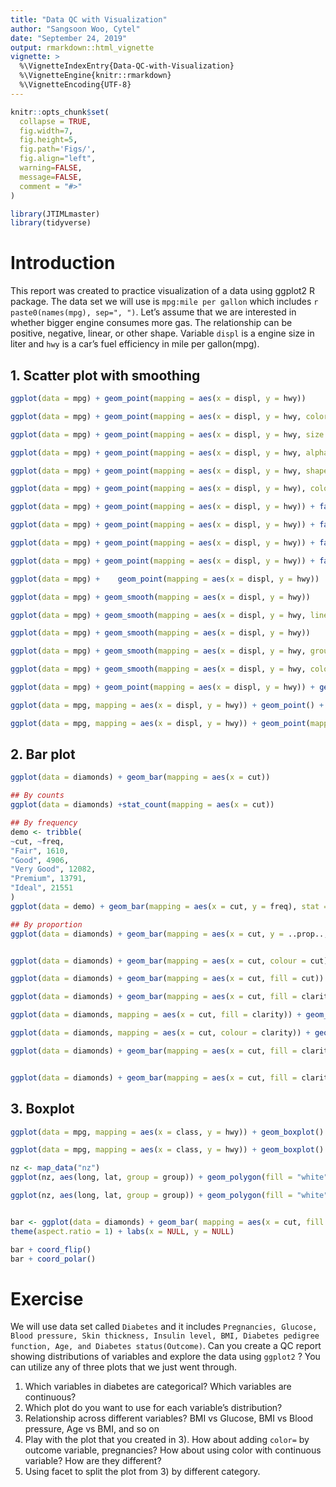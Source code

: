 ```yaml
---
title: "Data QC with Visualization"
author: "Sangsoon Woo, Cytel"
date: "September 24, 2019"
output: rmarkdown::html_vignette
vignette: >
  %\VignetteIndexEntry{Data-QC-with-Visualization}
  %\VignetteEngine{knitr::rmarkdown}
  %\VignetteEncoding{UTF-8}
---
```



```r
knitr::opts_chunk$set(
  collapse = TRUE,
  fig.width=7, 
  fig.height=5, 
  fig.path='Figs/', 
  fig.align="left",
  warning=FALSE, 
  message=FALSE,
  comment = "#>"
)
```

```r
library(JTIMLmaster)
library(tidyverse)
```

# Introduction
This report was created to practice visualization of a data using ggplot2 R package. The data set we will use is `mpg:mile per gallon` which includes `r paste0(names(mpg), sep=", ")`. Let's assume that we are interested in whether bigger engine consumes more gas. The relationship can be positive, negative, linear, or other shape. Variable `displ` is a engine size in liter and `hwy` is a car's fuel efficiency in mile per gallon(mpg). 


## 1. Scatter plot with smoothing
```r
ggplot(data = mpg) + geom_point(mapping = aes(x = displ, y = hwy))

ggplot(data = mpg) + geom_point(mapping = aes(x = displ, y = hwy, color=class))

ggplot(data = mpg) + geom_point(mapping = aes(x = displ, y = hwy, size = class))

ggplot(data = mpg) + geom_point(mapping = aes(x = displ, y = hwy, alpha = class))

ggplot(data = mpg) + geom_point(mapping = aes(x = displ, y = hwy, shape = class))

ggplot(data = mpg) + geom_point(mapping = aes(x = displ, y = hwy), color = "red")


```


```r
ggplot(data = mpg) + geom_point(mapping = aes(x = displ, y = hwy)) + facet_wrap(~ class, nrow = 2)

ggplot(data = mpg) + geom_point(mapping = aes(x = displ, y = hwy)) + facet_grid(drv ~ cyl)

ggplot(data = mpg) + geom_point(mapping = aes(x = displ, y = hwy)) + facet_grid(. ~ cyl)

ggplot(data = mpg) + geom_point(mapping = aes(x = displ, y = hwy)) + facet_grid(drv ~ .)

```


```r
ggplot(data = mpg) +    geom_point(mapping = aes(x = displ, y = hwy))

ggplot(data = mpg) + geom_smooth(mapping = aes(x = displ, y = hwy))

ggplot(data = mpg) + geom_smooth(mapping = aes(x = displ, y = hwy, linetype = drv))  ## drv = drive train, 4=four-wheel drive, f=front-wheel drive, r=rear-wheel drive
```

```r
ggplot(data = mpg) + geom_smooth(mapping = aes(x = displ, y = hwy))

ggplot(data = mpg) + geom_smooth(mapping = aes(x = displ, y = hwy, group = drv))

ggplot(data = mpg) + geom_smooth(mapping = aes(x = displ, y = hwy, color = drv),show.legend = FALSE)

ggplot(data = mpg) + geom_point(mapping = aes(x = displ, y = hwy)) + geom_smooth(mapping = aes(x = displ, y = hwy))

ggplot(data = mpg, mapping = aes(x = displ, y = hwy)) + geom_point() + geom_smooth()

ggplot(data = mpg, mapping = aes(x = displ, y = hwy)) + geom_point(mapping = aes(color = class)) + geom_smooth()

```

## 2. Bar plot
```r
ggplot(data = diamonds) + geom_bar(mapping = aes(x = cut))

## By counts 
ggplot(data = diamonds) +stat_count(mapping = aes(x = cut))

## By frequency 
demo <- tribble(
~cut, ~freq,
"Fair", 1610,
"Good", 4906,
"Very Good", 12082,
"Premium", 13791,
"Ideal", 21551
)
ggplot(data = demo) + geom_bar(mapping = aes(x = cut, y = freq), stat = "identity")

## By proportion
ggplot(data = diamonds) + geom_bar(mapping = aes(x = cut, y = ..prop.., group = 1))


ggplot(data = diamonds) + geom_bar(mapping = aes(x = cut, colour = cut))

ggplot(data = diamonds) + geom_bar(mapping = aes(x = cut, fill = cut))

ggplot(data = diamonds) + geom_bar(mapping = aes(x = cut, fill = clarity))

ggplot(data = diamonds, mapping = aes(x = cut, fill = clarity)) + geom_bar(alpha = 1/5, position = "identity") 

ggplot(data = diamonds, mapping = aes(x = cut, colour = clarity)) + geom_bar(fill = NA, position = "identity")

ggplot(data = diamonds) + geom_bar(mapping = aes(x = cut, fill = clarity), position = "fill")


ggplot(data = diamonds) + geom_bar(mapping = aes(x = cut, fill = clarity), position = "dodge")


```


## 3. Boxplot 

```r
ggplot(data = mpg, mapping = aes(x = class, y = hwy)) + geom_boxplot()

ggplot(data = mpg, mapping = aes(x = class, y = hwy)) + geom_boxplot() + coord_flip()

nz <- map_data("nz")
ggplot(nz, aes(long, lat, group = group)) + geom_polygon(fill = "white", colour = "black")

ggplot(nz, aes(long, lat, group = group)) + geom_polygon(fill = "white", colour = "black") + coord_quickmap()


bar <- ggplot(data = diamonds) + geom_bar( mapping = aes(x = cut, fill = cut), show.legend = FALSE, width = 1) +
theme(aspect.ratio = 1) + labs(x = NULL, y = NULL)

bar + coord_flip()
bar + coord_polar()

```

# Exercise
We will use data set called `Diabetes` and it includes `Pregnancies, Glucose, Blood pressure, Skin thickness, Insulin level, BMI, Diabetes pedigree function, Age, and Diabetes status(Outcome)`. Can you create a QC report showing distributions of variables and explore the data using `ggplot2` ? You can utilize any of three plots that we just went through. 

  1) Which variables in diabetes are categorical? Which variables are continuous?
  2) Which plot do you want to use for each variable's distribution? 
  3) Relationship across different variables? BMI vs Glucose, BMI vs Blood pressure, Age vs BMI, and so on
  4) Play with the plot that you created in 3). How about adding `color=` by outcome variable, pregnancies? How about using color with continuous variable? How are they different?
  5) Using facet to split the plot from 3) by different category.
  

